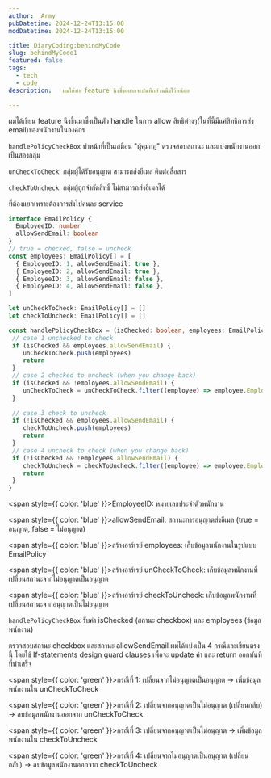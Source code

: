 ```yaml
---
author:  Army
pubDatetime: 2024-12-24T13:15:00
modDatetime: 2024-12-24T13:15:00

title: DiaryCoding:behindMyCode
slug: behindMyCode1
featured: false
tags:
  - tech
  - code
description:   ผมได้ทำ feature นึงซึ่งอยากจะบันทึกส่วนนึงไว้หน่อย

---
```


ผมได้เขียน  feature นึงขึ้นมาซึ่งเป็นตัว handle ในการ allow สิทธิต่างๆ(ในที่นี้มีแค่สิทธิการส่ง email)ของพนักงานในองค์กร

`handlePolicyCheckBox`  ทำหน้าที่เป็นเสมือน  "ผู้คุมกฎ"  ตรวจสอบสถานะ  และแบ่งพนักงานออกเป็นสองกลุ่ม

`unCheckToCheck`: กลุ่มผู้ได้รับอนุญาต สามารถส่งอีเมล ติดต่อสื่อสาร

`checkToUncheck`: กลุ่มผู้ถูกจำกัดสิทธิ์ ไม่สามารถส่งอีเมลได้

ที่ต้องแยกเพราะต้องการส่งไปคนละ service

```typescript
interface EmailPolicy {
  EmployeeID: number
  allowSendEmail: boolean
}
// true = checked, false = uncheck
const employees: EmailPolicy[] = [
  { EmployeeID: 1, allowSendEmail: true },
  { EmployeeID: 2, allowSendEmail: true },
  { EmployeeID: 3, allowSendEmail: false },
  { EmployeeID: 4, allowSendEmail: false },
]

let unCheckToCheck: EmailPolicy[] = []
let checkToUncheck: EmailPolicy[] = []

const handlePolicyCheckBox = (isChecked: boolean, employees: EmailPolicy) => {
 // case 1 unchecked to check
 if (isChecked && employees.allowSendEmail) {
    unCheckToCheck.push(employees)
    return 
 }  
 // case 2 checked to uncheck (when you change back)
 if (isChecked && !employees.allowSendEmail) {
    unCheckToCheck = unCheckToCheck.filter((employee) => employee.EmployeeID !== employees.EmployeeID)
 }
 
 // case 3 check to uncheck
 if (!isChecked && employees.allowSendEmail) {
    checkToUncheck.push(employees)
    return 
 }
 // case 4 uncheck to check (when you change back)
 if (!isChecked && !employees.allowSendEmail) {
    checkToUncheck = checkToUncheck.filter((employee) => employee.EmployeeID !== employees.EmployeeID)
    return 
 }
}
```

<span style={{ color: 'blue' }}>EmployeeID:</span> หมายเลขประจำตัวพนักงาน

<span style={{ color: 'blue' }}>allowSendEmail:</span> สถานะการอนุญาตส่งอีเมล (true = อนุญาต, false = ไม่อนุญาต)

<span style={{ color: 'blue' }}>สร้างอาร์เรย์ employees:</span> เก็บข้อมูลพนักงานในรูปแบบ EmailPolicy

<span style={{ color: 'blue' }}>สร้างอาร์เรย์ unCheckToCheck:</span>  เก็บข้อมูลพนักงานที่เปลี่ยนสถานะจากไม่อนุญาตเป็นอนุญาต

<span style={{ color: 'blue' }}>สร้างอาร์เรย์ checkToUncheck:</span> เก็บข้อมูลพนักงานที่เปลี่ยนสถานะจากอนุญาตเป็นไม่อนุญาต

`handlePolicyCheckBox` รับค่า isChecked (สถานะ checkbox) และ employees (ข้อมูลพนักงาน)

ตรวจสอบสถานะ checkbox และสถานะ allowSendEmail  ผมได้แบ่งเป็น 4 กรณีและเขียนตรงนี้ โดยใช้ If-statements design guard clauses 
เพื่อจะ update ค่า และ return ออกทันทีที่ทำเสร็จ

<span style={{ color: 'green' }}>กรณีที่ 1:</span> เปลี่ยนจากไม่อนุญาตเป็นอนุญาต -> เพิ่มข้อมูลพนักงานใน unCheckToCheck

<span style={{ color: 'green' }}>กรณีที่ 2:</span> เปลี่ยนจากอนุญาตเป็นไม่อนุญาต (เปลี่ยนกลับ) -> ลบข้อมูลพนักงานออกจาก unCheckToCheck

<span style={{ color: 'green' }}>กรณีที่ 3:</span> เปลี่ยนจากอนุญาตเป็นไม่อนุญาต -> เพิ่มข้อมูลพนักงานใน checkToUncheck

<span style={{ color: 'green' }}>กรณีที่ 4:</span> เปลี่ยนจากไม่อนุญาตเป็นอนุญาต (เปลี่ยนกลับ) -> ลบข้อมูลพนักงานออกจาก checkToUncheck